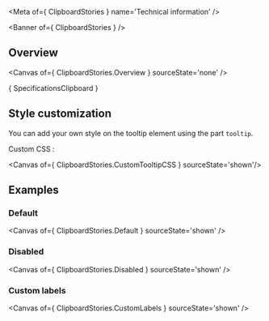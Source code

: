 
<Meta of={ ClipboardStories } name='Technical information' />

<Banner of={ ClipboardStories } />

## Overview

<Canvas of={ ClipboardStories.Overview } sourceState='none' />

<Markdown>{ SpecificationsClipboard }</Markdown>

## Style customization

You can add your own style on the tooltip element using the part `tooltip`.

Custom CSS :

<Canvas of={ ClipboardStories.CustomTooltipCSS } sourceState='shown'/>

## Examples

### Default

<Canvas of={ ClipboardStories.Default } sourceState='shown' />

### Disabled

<Canvas of={ ClipboardStories.Disabled } sourceState='shown' />

### Custom labels

<Canvas of={ ClipboardStories.CustomLabels } sourceState='shown' />
